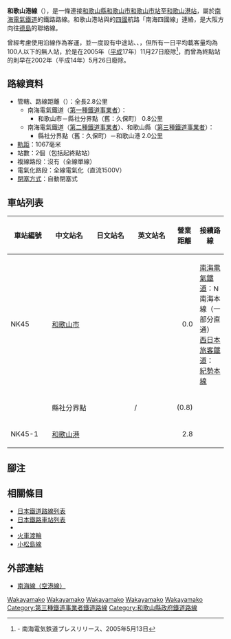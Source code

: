 {{Infobox 鐵道路線
|日文原名 = 和歌山港線
|平假名 = わかやまこうせん
|羅馬拼音 = Wakayamakō sen
|路線名稱 = [[File:Nankai_group_logo.svg|24px]] 和歌山港線
|路線顏色 = #0065AF
|標誌 = Nankai mainline simbole.svg
|標誌大小 = 48px
|圖片 = 
|圖片大小 = 300px
|圖片說明 = 
|國家={{JPN}}
|所在地= {{JPN}}[[和歌山縣|和歌山縣]][[和歌山市|和歌山市]]
|起點 = [[和歌山市站|和歌山市站]]
|終點 = [[和歌山港站|和歌山港站]]
|路線記號 = [[File:Number_prefix_Nankai_Railway_line.png|26px]] NK
|站數 = 2個
|通車 = 1956年5月6日
|全線通車 = 1971年3月6日
|項目1 = 部分廢除
|日期1 = 2002年5月26日
|項目2 = 中途站廢除
|日期2 = 2005年11月27日
|擁有者 = [[File:Nankai_group_logo.svg|20px]] [[南海電氣鐵道|南海電氣鐵道]] <br />（和歌山市－縣社分界點 第1種鐵道事業者）<br />[[和歌山縣|和歌山縣]]<br />（縣社分界點－和歌山港 第3種鐵道事業者）
|營運者 = [[File:Nankai_group_logo.svg|20px]] [[南海電氣鐵道|南海電氣鐵道]] <br />（和歌山市－縣社分界點 第1種鐵道事業者、縣社分界點－和歌山港 第2種鐵道事業者）
|車輛基地 = {{link-ja|住之江檢車區|住ノ江検車区}}、同區{{link-ja|羽倉崎檢車區|羽倉崎検車区|羽倉崎檢車支區}}、<br />同區和歌山出張場
|使用車輛 = {{link-ja|南海12000系電力動車組|南海12000系電車|12000系}}、{{link-ja|南海8300系電力動車組|南海8300系電車|8300系}}、{{link-ja|南海8000系電力動車組 (2代)|南海8000系電車 (2代)|8000系}}、{{link-ja|南海1000系電力動車組 (2代)|南海1000系電車 (2代)|1000系}}、{{link-ja|南海9000系電力動車組|南海9000系電車|9000系}}、{{link-ja|南海10000系電力動車組|南海10000系電車|10000系}}、{{link-ja|南海7000系電力動車組|南海7000系電車|7100系}}、{{link-ja|大阪府都市開發3000系電力動車組|大阪府都市開発3000系電車|3000系}}、{{link-ja|南海22000系電力動車組|南海22000系電車|2200系、2230系}}
|路線距離 = 2.8公里
|軌距 = 1,067毫米（[[窄軌|窄軌]]）
|軌道數量 = [[單線鐵路|單線]]
|電氣化方式 = [[直流電|直流電]]1,500 [[伏特|V]] [[高架電纜|高架電纜]]
|閉塞方式 = 自動閉塞式
|最小曲線半徑 = 
|最大坡度 = 
|最高速度 = 
|路線圖 = Nankai_Electric_Railway_Linemap.svg
}}
{{南海電氣鐵道RDT/和歌山港線}}
'''和歌山港線'''（{{jpn|j=和歌山港線|hg=わかやまこうせん|rm=Wakayamakō sen|f=y}}），是一條連接[[和歌山縣|和歌山縣]][[和歌山市|和歌山市]][[和歌山市站|和歌山市站]]至[[和歌山港站|和歌山港站]]，屬於[[南海電氣鐵道|南海電氣鐵道]]的鐵路路線。和歌山港站與{{link-ja|南海渡輪|南海フェリー}}的[[四國|四國]]航路「南海四國線」連絡，是大阪方向往[[德島縣|德島]]的聯絡線。

曾經考慮使用沿線作為客運，並一度設有中途站{{link-ja|久保町站|久保町駅}}、{{link-ja|築地橋站|築地橋駅}}、{{link-ja|築港町站|築港町駅}}，但所有一日平均載客量均為100人以下的無人站，於是在2005年（[[平成|平成]]17年）11月27日廢除<ref>{{PDFlink|[http://www.nankai.co.jp/company/news/pdf/050516.pdf 和歌山港線中間中間３駅（久保町・築地橋・築港町）の廃止日決定について]}} - 南海電気鉄道プレスリリース、2005年5月13日</ref>，而曾為終點站的{{link-ja|水軒站|水軒駅}}則早在2002年（平成14年）5月26日廢除。
== 路線資料 ==
* 管轄、路線距離（{{link-ja|營業距離|営業キロ}}）：全長2.8公里
** 南海電氣鐵道（[[鐵路公司#第一種鐵道事業|第一種鐵道事業者]]）：
*** 和歌山市－縣社分界點（舊：久保町） 0.8公里
** 南海電氣鐵道（[[鐵路公司#第二種鐵道事業|第二種鐵道事業者]]）、和歌山縣（[[鐵路公司#第三種鐵道事業|第三種鐵道事業者]]）：
*** 縣社分界點（舊：久保町）－和歌山港 2.0公里
* [[軌距|軌距]]：1067毫米
* 站數：2個（包括起終點站）
* 複線路段：沒有（全線單線）
* 電氣化路段：全線電氣化（直流1500V）
* [[閉塞_(鐵路)|閉塞方式]]：自動閉塞式
== 車站列表 ==
{| class="wikitable" rules="all"
|-
!style="width:5em;"|車站編號
!style="width:5em;"|中文站名
!style="width:5em;"|日文站名
!style="width:5em;"|英文站名
!style="width:2.5em;"|營業距離
!接續路線
|-style="border-top:solid 3px #0065af;"
!NK45
|[[和歌山市站|和歌山市]]
|{{lang|ja|和歌山市}}
|{{lang|en|Wakayama-shi}}
|style="text-align:right;"|0.0
|[[南海電氣鐵道|南海電氣鐵道]]：[[File:Nankai_mainline_simbole.svg|15px]] 南海本線（一部分直通）<br />[[西日本旅客鐵道|西日本旅客鐵道]]：[[紀勢本線|紀勢本線]]
|-
!style="text-align:center;"|
|縣社分界點
|{{lang|ja|県社分界点}}
|/
|style="text-align:right;"|(0.8)
| 
|-
!NK45-1
|[[和歌山港站|和歌山港]]
|{{lang|ja|和歌山港}}
|{{lang|en|Wakayamakō}}
|style="text-align:right;"|2.8
|{{link-ja|南海渡輪|南海フェリー}}
|}

== 腳注 ==
{{notefoot}}
{{Reflist}}

== 相關條目 ==
* [[日本鐵道路線列表|日本鐵道路線列表]]
* [[日本鐵路車站列表|日本鐵路車站列表]]
* {{link-ja|南海渡輪|南海フェリー}}
* [[火車渡輪|火車渡輪]]
* [[小松島線|小松島線]]

== 外部連結 ==
*[http://www.nankai.co.jp/traffic/railmap/nankai.html 南海線（空港線）]{{Wayback|url=http://www.nankai.co.jp/traffic/railmap/nankai.html |date=20161121195450 }}
{{和歌山港線}}
{{南海電氣鐵道路線}}
{{京阪神大眾運輸}}
{{Portal bar|日本|和歌山|鐵路|城市軌道交通|日本鐵路}}
[[Category:1956年日本建立|Wakayamako]]
[[Category:1956年啟用的鐵路線|Wakayamako]]
[[Category:近畿地方鐵路路線|Wakayamako]]
[[Category:南海電氣鐵道路線|Wakayamako]]
[[Category:和歌山縣鐵路|Wakayamako]]
[[Category:第三種鐵道事業者鐵道路線|Category:第三種鐵道事業者鐵道路線]]
[[Category:和歌山縣政府鐵道路線|Category:和歌山縣政府鐵道路線]]